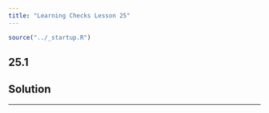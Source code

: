 ```yaml
---
title: "Learning Checks Lesson 25"
---
```


```r
source("../_startup.R")
```

## 25.1

::: {.callout-note}
## Solution

:::

--------
